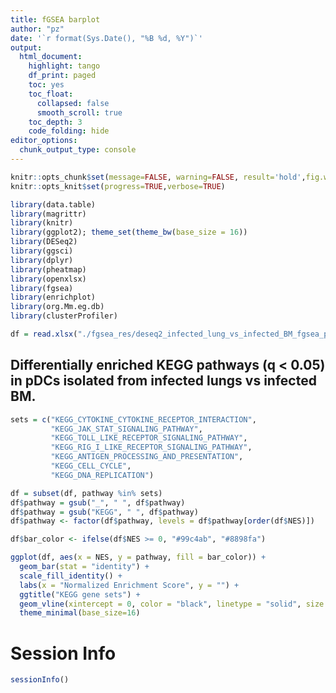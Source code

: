 ```yaml
---
title: fGSEA barplot
author: "pz"
date: '`r format(Sys.Date(), "%B %d, %Y")`'
output:
  html_document:
    highlight: tango
    df_print: paged
    toc: yes
    toc_float:
      collapsed: false
      smooth_scroll: true
    toc_depth: 3
    code_folding: hide
editor_options:
  chunk_output_type: console
---
```



```r
knitr::opts_chunk$set(message=FALSE, warning=FALSE, result='hold',fig.width=8,tidy=TRUE, cache=FALSE)
knitr::opts_knit$set(progress=TRUE,verbose=TRUE)
```

```r
library(data.table)
library(magrittr)
library(knitr)
library(ggplot2); theme_set(theme_bw(base_size = 16))
library(DESeq2)
library(ggsci)
library(dplyr)
library(pheatmap)
library(openxlsx)
library(fgsea)
library(enrichplot)
library(org.Mm.eg.db)
library(clusterProfiler)
```

```r
df = read.xlsx("./fgsea_res/deseq2_infected_lung_vs_infected_BM_fgsea_padj0.05.res.xlsx")
```

## Differentially enriched KEGG pathways (q < 0.05) in pDCs isolated from infected lungs vs infected BM.

```r
sets = c("KEGG_CYTOKINE_CYTOKINE_RECEPTOR_INTERACTION",
         "KEGG_JAK_STAT_SIGNALING_PATHWAY",
         "KEGG_TOLL_LIKE_RECEPTOR_SIGNALING_PATHWAY",
         "KEGG_RIG_I_LIKE_RECEPTOR_SIGNALING_PATHWAY",
         "KEGG_ANTIGEN_PROCESSING_AND_PRESENTATION",
         "KEGG_CELL_CYCLE",
         "KEGG_DNA_REPLICATION")
```


```r
df = subset(df, pathway %in% sets) 
df$pathway = gsub("_", " ", df$pathway)
df$pathway = gsub("KEGG", " ", df$pathway)
df$pathway <- factor(df$pathway, levels = df$pathway[order(df$NES)])

df$bar_color <- ifelse(df$NES >= 0, "#99c4ab", "#8898fa")

ggplot(df, aes(x = NES, y = pathway, fill = bar_color)) +
  geom_bar(stat = "identity") +
  scale_fill_identity() +
  labs(x = "Normalized Enrichment Score", y = "") +
  ggtitle("KEGG gene sets") +
  geom_vline(xintercept = 0, color = "black", linetype = "solid", size = 0.8) +
  theme_minimal(base_size=16) 

```


# Session Info
```r
sessionInfo()
```